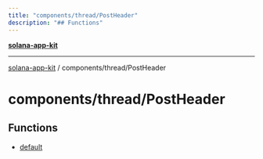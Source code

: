 ```yaml
---
title: "components/thread/PostHeader"
description: "## Functions"
---
```


[**solana-app-kit**](../../../README.mdx)

***

[solana-app-kit](../../../README.mdx) / components/thread/PostHeader

# components/thread/PostHeader

## Functions

- [default](functions/default.mdx)
